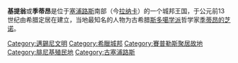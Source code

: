 '''基提翁'''或'''季蒂昂'''是位于[[塞浦路斯|塞浦路斯]]南部（今[[拉纳卡|拉纳卡]]）的一个城邦王国，于公元前13世纪由希腊定居在建立，当地最知名的人物为古希腊[[斯多噶学派|斯多噶学派]]哲学家[[季蒂昂的芝诺|季蒂昂的芝诺]]。

[[Category:邁錫尼文明|Category:邁錫尼文明]]
[[Category:希臘城邦|Category:希臘城邦]]
[[Category:賽普勒斯聚居故地|Category:賽普勒斯聚居故地]]
[[Category:腓尼基殖民地|Category:腓尼基殖民地]]
[[Category:古塞浦路斯|Category:古塞浦路斯]]